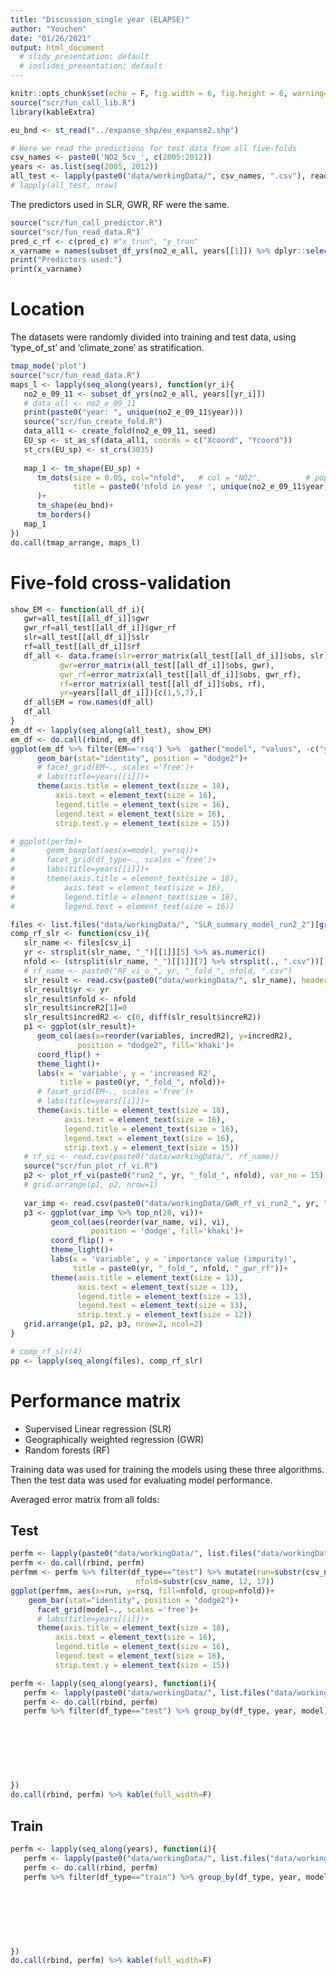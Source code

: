 ```yaml
---
title: "Discussion_single year (ELAPSE)"
author: "Youchen"
date: "01/26/2021"
output: html_document
  # slidy_presentation: default
  # ioslides_presentation: default
---
```


```r
knitr::opts_chunk$set(echo = F, fig.width = 6, fig.height = 6, warning=F)
source("scr/fun_call_lib.R")
library(kableExtra)
```
```r
eu_bnd <- st_read("../expanse_shp/eu_expanse2.shp")

```

```r
# Here we read the predictions for test data from all five-folds
csv_names <- paste0('NO2_5cv_', c(2005:2012))
years <- as.list(seq(2005, 2012))
all_test <- lapply(paste0("data/workingData/", csv_names, ".csv"), read.csv)
# lapply(all_test, nrow)
```

The predictors used in SLR, GWR, RF were the same.

```r
source("scr/fun_call_predictor.R")
source("scr/fun_read_data.R")
pred_c_rf <- c(pred_c) #"x_trun", "y_trun"
x_varname = names(subset_df_yrs(no2_e_all, years[[1]]) %>% dplyr::select(pred_c_rf))
print("Predictors used:")
print(x_varname)


```



# Location

The datasets were randomly divided into training and test data, using 'type_of_st' and 'climate_zone' as stratification.


```r
tmap_mode('plot')
source("scr/fun_read_data.R")
maps_l <- lapply(seq_along(years), function(yr_i){
   no2_e_09_11 <- subset_df_yrs(no2_e_all, years[[yr_i]])
   # data_all <- no2_e_09_11
   print(paste0("year: ", unique(no2_e_09_11$year)))
   source("scr/fun_create_fold.R")
   data_all1 <- create_fold(no2_e_09_11, seed)
   EU_sp <- st_as_sf(data_all1, coords = c("Xcoord", "Ycoord"))
   st_crs(EU_sp) <- st_crs(3035)
   
   map_1 <- tm_shape(EU_sp) +
      tm_dots(size = 0.05, col="nfold",   # col = "NO2",          # popup.vars for showing values
              title = paste0('nfold in year ', unique(no2_e_09_11$year)), palette=viridis(5), style = "cat"  #,  palette=viridis(5), style=="fixed"
      )+
      tm_shape(eu_bnd)+
      tm_borders()
   map_1
})
do.call(tmap_arrange, maps_l)
```

# Five-fold cross-validation


```r


show_EM <- function(all_df_i){
   gwr=all_test[[all_df_i]]$gwr
   gwr_rf=all_test[[all_df_i]]$gwr_rf
   slr=all_test[[all_df_i]]$slr
   rf=all_test[[all_df_i]]$rf
   df_all <- data.frame(slr=error_matrix(all_test[[all_df_i]]$obs, slr),
           gwr=error_matrix(all_test[[all_df_i]]$obs, gwr),
           gwr_rf=error_matrix(all_test[[all_df_i]]$obs, gwr_rf),
           rf=error_matrix(all_test[[all_df_i]]$obs, rf),
           yr=years[[all_df_i]])[c(1,5,7),]
   df_all$EM = row.names(df_all)
   df_all
}
em_df <- lapply(seq_along(all_test), show_EM)
em_df <- do.call(rbind, em_df)
ggplot(em_df %>% filter(EM=='rsq') %>%  gather("model", "values", -c("yr", "EM")), aes(x=yr, y=values, fill=model))+
      geom_bar(stat="identity", position = "dodge2")+
      # facet_grid(EM~., scales ='free')+
      # labs(title=years[[i]])+
      theme(axis.title = element_text(size = 18),
          axis.text = element_text(size = 16),
          legend.title = element_text(size = 16),
          legend.text = element_text(size = 16),
          strip.text.y = element_text(size = 15))

# ggplot(perfm)+
#       geom_boxplot(aes(x=model, y=rsq))+
#       facet_grid(df_type~., scales ='free')+
#       labs(title=years[[i]])+
#       theme(axis.title = element_text(size = 18),
#           axis.text = element_text(size = 16),
#           legend.title = element_text(size = 16),
#           legend.text = element_text(size = 16))


```


```r
files <- list.files("data/workingData/", "SLR_summary_model_run2_2")[grepl("fold", list.files("data/workingData/", "SLR_summary_model_run2_2"))]
comp_rf_slr <- function(csv_i){
   slr_name <- files[csv_i]
   yr <- strsplit(slr_name, "_")[[1]][5] %>% as.numeric()
   nfold <- (strsplit(slr_name, "_")[[1]][7] %>% strsplit(., ".csv"))[[1]] %>% as.numeric()
   # rf_name <- paste0("RF_vi_o_", yr, "_fold_", nfold, ".csv")
   slr_result <- read.csv(paste0("data/workingData/", slr_name), header=T)
   slr_result$yr <- yr
   slr_result$nfold <- nfold
   slr_result$increR2[1]=0
   slr_result$incredR2 <- c(0, diff(slr_result$increR2))
   p1 <- ggplot(slr_result)+
      geom_col(aes(x=reorder(variables, incredR2), y=incredR2), 
               position = "dodge2", fill='khaki')+
      coord_flip() +
      theme_light()+
      labs(x = 'variable', y = 'increased R2',
           title = paste0(yr, "_fold_", nfold))+
      # facet_grid(EM~., scales ='free')+
      # labs(title=years[[i]])+
      theme(axis.title = element_text(size = 18),
            axis.text = element_text(size = 16),
            legend.title = element_text(size = 16),
            legend.text = element_text(size = 16),
            strip.text.y = element_text(size = 15))
   # rf_vi <- read.csv(paste0("data/workingData/", rf_name))
   source("scr/fun_plot_rf_vi.R")
   p2 <- plot_rf_vi(paste0("run2_", yr, "_fold_", nfold), var_no = 15)
   # grid.arrange(p1, p2, nrow=1)
   
   var_imp <- read.csv(paste0("data/workingData/GWR_rf_vi_run2_", yr, "_fold_", nfold, ".csv"))
   p3 <- ggplot(var_imp %>% top_n(20, vi))+
         geom_col(aes(reorder(var_name, vi), vi),
                  position = 'dodge', fill='khaki')+
         coord_flip() +
         theme_light()+
         labs(x = 'variable', y = 'importance value (impurity)',
              title = paste0(yr, "_fold_", nfold, "_gwr_rf"))+
         theme(axis.title = element_text(size = 13),
               axis.text = element_text(size = 13),
               legend.title = element_text(size = 13),
               legend.text = element_text(size = 13),
               strip.text.y = element_text(size = 12))
   grid.arrange(p1, p2, p3, nrow=2, ncol=2)
}

# comp_rf_slr(4)
pp <- lapply(seq_along(files), comp_rf_slr)
```


# Performance matrix

* Supervised Linear regression (SLR)
* Geographically weighted regression (GWR)
* Random forests (RF)

Training data was used for training the models using these three algorithms. Then the test data was used for evaluating model performance.

Averaged error matrix from all folds:

## Test
```r
perfm <- lapply(paste0("data/workingData/", list.files("data/workingData/", paste0("perf_m_run2_"))), read.csv)
perfm <- do.call(rbind, perfm)
perfmm <- perfm %>% filter(df_type=="test") %>% mutate(run=substr(csv_name, 1, 10), 
                            nfold=substr(csv_name, 12, 17))
ggplot(perfmm, aes(x=run, y=rsq, fill=nfold, group=nfold))+
    geom_bar(stat="identity", position = "dodge2")+
      facet_grid(model~., scales ='free')+
      # labs(title=years[[i]])+
      theme(axis.title = element_text(size = 18),
          axis.text = element_text(size = 16),
          legend.title = element_text(size = 16),
          legend.text = element_text(size = 16),
          strip.text.y = element_text(size = 15))
```

```r
perfm <- lapply(seq_along(years), function(i){
   perfm <- lapply(paste0("data/workingData/", list.files("data/workingData/", paste0("perf_m_run2_", years[[i]]))), read.csv)
   perfm <- do.call(rbind, perfm)
   perfm %>% filter(df_type=="test") %>% group_by(df_type, year, model) %>% summarise(RMSE=mean(RMSE),
                                                                                      # RRMSE=mean(RRMSE),
                                                                                      # IQR=mean(IQR),
                                                                                      # rIQR=mean(rIQR),
                                                                                      # MAE=mean(MAE),
                                                                                      # rMAE=mean(rMAE),
                                                                                      # rsq_sd=sd(rsq),
                                                                                      rsq=mean(rsq))#,explained_var=mean(explained_var)
})
do.call(rbind, perfm) %>% kable(full_width=F)

```




## Train

```r
perfm <- lapply(seq_along(years), function(i){
   perfm <- lapply(paste0("data/workingData/", list.files("data/workingData/", paste0("perf_m_run2_", years[[i]]))), read.csv)
   perfm <- do.call(rbind, perfm)
   perfm %>% filter(df_type=="train") %>% group_by(df_type, year, model) %>% summarise(RMSE=mean(RMSE),
                                                                                      # RRMSE=mean(RRMSE),
                                                                                      # IQR=mean(IQR),
                                                                                      # rIQR=mean(rIQR),
                                                                                      # MAE=mean(MAE),
                                                                                      # rMAE=mean(rMAE),
                                                                                      # rsq_sd=sd(rsq),
                                                                                      rsq=mean(rsq))
})
do.call(rbind, perfm) %>% kable(full_width=F)
```



